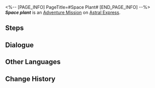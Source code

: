 <%-- [PAGE_INFO]
PageTitle=#Space Plant#
[END_PAGE_INFO] --%>
{{Stub|Dialogue.}}
{{Mission Infobox
|id            = 4050018
|title         = Space plant
|image         = <!--Mission Space Plant.png-->
|type          = Adventure
|event_name    = 
|chapter       = 
|requirements  = 
|summary       = <!--official mission summary from Fate's Atlas-->
|characters    = Pom-Pom; Trailblazer
|startLocation = [[Astral Express]] - [[Parlor Car]]
|world         = Astral Express
|area          = Parlor Car
|prev          = 
|next          = 
|rewards       = Adventure Log*1; Mechanical Parts*1; Credit*8,000
}}
'''''Space plant''''' is an [[Adventure Mission]] on [[Astral Express]].

==Steps==


<!--
==Gameplay Notes==

--><!--
==Trial Character==

-->
==Dialogue==
{{Stub Dialogue}}
{{Dialogue Start}}
:{{tx}}
{{Dialogue End}}

==Other Languages==
{{Other Languages
|en   = Space plant
|zhs  = 太空植物
|zht  = 太空植物
|ja   = 宇宙植物
|ko   = 우주 식물
|es   = Planta espacial
|fr   = Plantes spatiales
|ru   = Космическое растение
|th   = พืชในอวกาศ
|vi   = Thực Vật Không Gian
|de   = Weltraumpflanze
|id   = Tumbuhan Luar Angkasa
|pt   = Planta Espacial
}}

==Change History==
{{Change History|1.0}}
